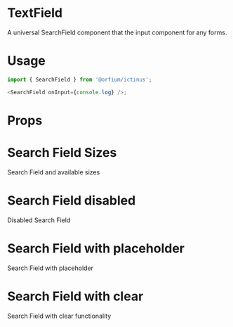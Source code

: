 
<Meta title="Design System/SearchField" component={SearchField} />

# TextField

A universal SearchField component that the input component for any forms.

# Usage

```js
import { SearchField } from '@orfium/ictinus';

<SearchField onInput={console.log} />;
```

# Props

<Props of={SearchField} />

# Search Field Sizes

Search Field and available sizes

<Preview>
  <Story name="Search Field with sizes">
    <SearchFieldShowcase />
  </Story>
</Preview>

# Search Field disabled

Disabled Search Field

<Preview>
  <Story name="Search Field disabled">
    <SearchFieldShowcase disabled />
  </Story>
</Preview>

# Search Field with placeholder

Search Field with placeholder

<Preview>
  <Story name="Search Field with placeholder">
    <SearchFieldShowcase placeholder={'Placeholder'} />
  </Story>
</Preview>

# Search Field with clear

Search Field with clear functionality

<Preview>
  <Story name="Search Field with clear">
    <SearchFieldShowcase initialValue={'Search term'} onClear/>
  </Story>
</Preview>
